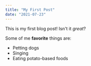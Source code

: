 ```yaml
---
title: "My First Post"
date: "2021-07-23"
---
```


This is my first blog post! Isn't it *great*?

Some of me **favorite** things are:

* Petting dogs
* Singing
* Eating potato-based foods